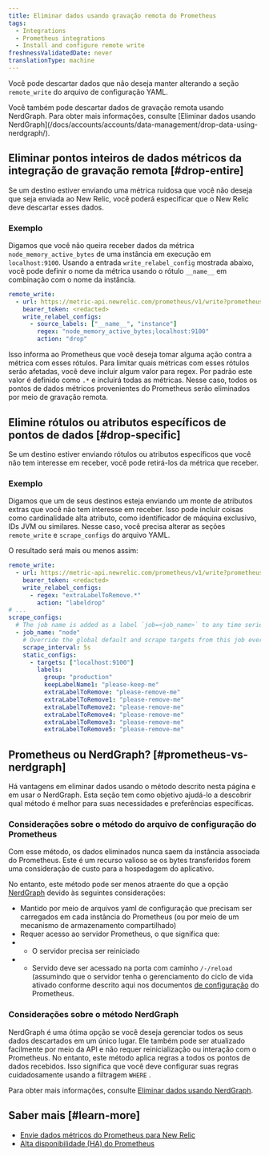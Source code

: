 ```yaml
---
title: Eliminar dados usando gravação remota do Prometheus
tags:
  - Integrations
  - Prometheus integrations
  - Install and configure remote write
freshnessValidatedDate: never
translationType: machine
---
```


Você pode descartar dados que não deseja manter alterando a seção `remote_write` do arquivo de configuração YAML.

<Callout variant="tip">
  Você também pode descartar dados de gravação remota usando NerdGraph. Para obter mais informações, consulte [Eliminar dados usando NerdGraph](/docs/accounts/accounts/data-management/drop-data-using-nerdgraph/).
</Callout>

## Eliminar pontos inteiros de dados métricos da integração de gravação remota [#drop-entire]

Se um destino estiver enviando uma métrica ruidosa que você não deseja que seja enviada ao New Relic, você poderá especificar que o New Relic deve descartar esses dados.

### Exemplo

Digamos que você não queira receber dados da métrica `node_memory_active_bytes` de uma instância em execução em `localhost:9100`. Usando a entrada `write_relabel_config` mostrada abaixo, você pode definir o nome da métrica usando o rótulo `__name__` em combinação com o nome da instância.

```yml
remote_write:
  - url: https://metric-api.newrelic.com/prometheus/v1/write?prometheus_server=macbook-server-cluster
    bearer_token: <redacted>
    write_relabel_configs:
      - source_labels: ["__name__", "instance"]
        regex: "node_memory_active_bytes;localhost:9100"
        action: "drop"
```

Isso informa ao Prometheus que você deseja tomar alguma ação contra a métrica com esses rótulos. Para limitar quais métricas com esses rótulos serão afetadas, você deve incluir algum valor para regex. Por padrão este valor é definido como `.*` e incluirá todas as métricas. Nesse caso, todos os pontos de dados métricos provenientes do Prometheus serão eliminados por meio de gravação remota.

## Elimine rótulos ou atributos específicos de pontos de dados [#drop-specific]

Se um destino estiver enviando rótulos ou atributos específicos que você não tem interesse em receber, você pode retirá-los da métrica que receber.

### Exemplo

Digamos que um de seus destinos esteja enviando um monte de atributos extras que você não tem interesse em receber. Isso pode incluir coisas como cardinalidade alta atributo, como identificador de máquina exclusivo, IDs JVM ou similares. Nesse caso, você precisa alterar as seções `remote_write` e `scrape_configs` do arquivo YAML.

O resultado será mais ou menos assim:

```yml
remote_write:
  - url: https://metric-api.newrelic.com/prometheus/v1/write?prometheus_server=macbook-server-cluster
    bearer_token: <redacted>
    write_relabel_configs:
      - regex: "extraLabelToRemove.*"
        action: "labeldrop"
# ...
scrape_configs:
  # The job name is added as a label `job=<job_name>` to any time series scraped from this config.
  - job_name: "node"
    # Override the global default and scrape targets from this job every 5 seconds.
    scrape_interval: 5s
    static_configs:
      - targets: ["localhost:9100"]
        labels:
          group: "production"
          keepLabelName1: "please-keep-me"
          extraLabelToRemove: "please-remove-me"
          extraLabelToRemove1: "please-remove-me"
          extraLabelToRemove2: "please-remove-me"
          extraLabelToRemove4: "please-remove-me"
          extraLabelToRemove3: "please-remove-me"
          extraLabelToRemove5: "please-remove-me"
```

## Prometheus ou NerdGraph? [#prometheus-vs-nerdgraph]

Há vantagens em eliminar dados usando o método descrito nesta página e em usar o NerdGraph. Esta seção tem como objetivo ajudá-lo a descobrir qual método é melhor para suas necessidades e preferências específicas.

### Considerações sobre o método do arquivo de configuração do Prometheus

Com esse método, os dados eliminados nunca saem da instância associada do Prometheus. Este é um recurso valioso se os bytes transferidos forem uma consideração de custo para a hospedagem do aplicativo.

No entanto, este método pode ser menos atraente do que a opção [NerdGraph](/docs/accounts/accounts/data-management/drop-data-using-nerdgraph/) devido às seguintes considerações:

* Mantido por meio de arquivos yaml de configuração que precisam ser carregados em cada instância do Prometheus (ou por meio de um mecanismo de armazenamento compartilhado)
* Requer acesso ao servidor Prometheus, o que significa que:
* * O servidor precisa ser reiniciado
* * Servido deve ser acessado na porta com caminho `/-/reload` (assumindo que o servidor tenha o gerenciamento do ciclo de vida ativado conforme descrito aqui nos documentos [de configuração](https://prometheus.io/docs/prometheus/latest/configuration/configuration/#configuration) do Prometheus.

### Considerações sobre o método NerdGraph

NerdGraph é uma ótima opção se você deseja gerenciar todos os seus dados descartados em um único lugar. Ele também pode ser atualizado facilmente por meio da API e não requer reinicialização ou interação com o Prometheus. No entanto, este método aplica regras a todos os pontos de dados recebidos. Isso significa que você deve configurar suas regras cuidadosamente usando a filtragem `WHERE` .

Para obter mais informações, consulte [Eliminar dados usando NerdGraph](/docs/accounts/accounts/data-management/drop-data-using-nerdgraph/).

## Saber mais [#learn-more]

* [Envie dados métricos do Prometheus para New Relic](/docs/integrations/prometheus-integrations/get-started/send-prometheus-metric-data-new-relic/)
* [Alta disponibilidade (HA) do Prometheus](/docs/integrations/prometheus-integrations/install-configure/prometheus-high-availability-ha/)